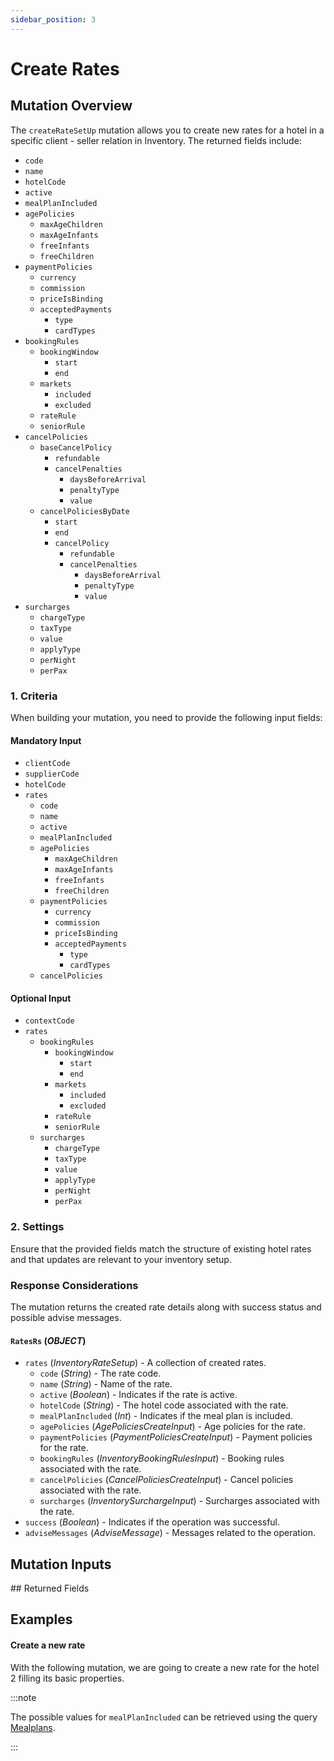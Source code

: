 ```yaml
---
sidebar_position: 3
---
```






# Create Rates

## Mutation Overview

The `createRateSetUp` mutation allows you to create new rates for a hotel in a specific client - seller relation in Inventory. The returned fields include:

* `code`
* `name`
* `hotelCode`
* `active`
* `mealPlanIncluded`
* `agePolicies`
  * `maxAgeChildren`
  * `maxAgeInfants`
  * `freeInfants`
  * `freeChildren`
* `paymentPolicies`
  * `currency`
  * `commission`
  * `priceIsBinding`
  * `acceptedPayments`
    * `type`
    * `cardTypes`
* `bookingRules`
  * `bookingWindow`
    * `start`
    * `end`
  * `markets`
    * `included`
    * `excluded`
  * `rateRule`
  * `seniorRule`
* `cancelPolicies`
  * `baseCancelPolicy`
    * `refundable`
    * `cancelPenalties`
      * `daysBeforeArrival`
      * `penaltyType`
      * `value`
  * `cancelPoliciesByDate`
    * `start`
    * `end`
    * `cancelPolicy`
      * `refundable`
      * `cancelPenalties`
        * `daysBeforeArrival`
        * `penaltyType`
        * `value`
* `surcharges`
  * `chargeType`
  * `taxType`
  * `value`
  * `applyType`
  * `perNight`
  * `perPax`

### 1. Criteria

When building your mutation, you need to provide the following input fields:

#### Mandatory Input
* `clientCode`
* `supplierCode`
* `hotelCode`
* `rates`
  * `code`
  * `name`
  * `active`
  * `mealPlanIncluded`
  * `agePolicies`
    * `maxAgeChildren`
    * `maxAgeInfants`
    * `freeInfants`
    * `freeChildren`
  * `paymentPolicies`
    * `currency`
    * `commission`
    * `priceIsBinding`
    * `acceptedPayments`
      * `type`
      * `cardTypes`
  * `cancelPolicies`

#### Optional Input
* `contextCode`
* `rates`
  * `bookingRules`
    * `bookingWindow`
      * `start`
      * `end`
    * `markets`
      * `included`
      * `excluded`
    * `rateRule`
    * `seniorRule`
  * `surcharges`
    * `chargeType`
    * `taxType`
    * `value`
    * `applyType`
    * `perNight`
    * `perPax`

### 2. Settings

Ensure that the provided fields match the structure of existing hotel rates and that updates are relevant to your inventory setup.

### Response Considerations

The mutation returns the created rate details along with success status and possible advise messages.

#### `RatesRs` (*OBJECT*)
* `rates` (*InventoryRateSetup*) - A collection of created rates.
  * `code` (*String*) - The rate code.
  * `name` (*String*) - Name of the rate.
  * `active` (*Boolean*) - Indicates if the rate is active.
  * `hotelCode` (*String*) - The hotel code associated with the rate.
  * `mealPlanIncluded` (*Int*) - Indicates if the meal plan is included.
  * `agePolicies` (*AgePoliciesCreateInput*) - Age policies for the rate.
  * `paymentPolicies` (*PaymentPoliciesCreateInput*) - Payment policies for the rate.
  * `bookingRules` (*InventoryBookingRulesInput*) - Booking rules associated with the rate.
  * `cancelPolicies` (*CancelPoliciesCreateInput*) - Cancel policies associated with the rate.
  * `surcharges` (*InventorySurchargeInput*) - Surcharges associated with the rate.
* `success` (*Boolean*) - Indicates if the operation was successful.
* `adviseMessages` (*AdviseMessage*) - Messages related to the operation.


## Mutation Inputs

<InventoryRatesSetupCreateInput />
## Returned Fields

<RatesRs />


## Examples

#### Create a new rate

With the following mutation, we are going to create a new rate for the hotel 2 filling its basic properties.

:::note

The possible values for `mealPlanIncluded` can be retrieved using the query [Mealplans](../../static-data/mealplans).

:::

<GraphqlSample query={createRatesSetUpMutation} variables={createRatesSetUpVariables} />